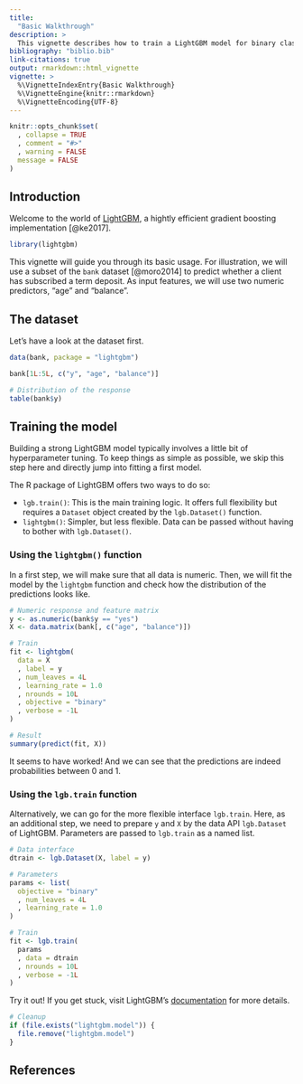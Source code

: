 ```yaml
---
title:
  "Basic Walkthrough"
description: >
  This vignette describes how to train a LightGBM model for binary classification.
bibliography: "biblio.bib"
link-citations: true
output: rmarkdown::html_vignette
vignette: >
  %\VignetteIndexEntry{Basic Walkthrough}
  %\VignetteEngine{knitr::rmarkdown}
  %\VignetteEncoding{UTF-8}
---
```



```r
knitr::opts_chunk$set(
  , collapse = TRUE
  , comment = "#>"
  , warning = FALSE
  message = FALSE
)
```

## Introduction

Welcome to the world of [LightGBM](https://lightgbm.readthedocs.io/en/latest/), a hightly efficient gradient boosting implementation [@ke2017]. 

```r
library(lightgbm)
```

This vignette will guide you through its basic usage. For illustration, we will use a subset of the `bank` dataset [@moro2014] to predict whether a client has subscribed a term deposit. As input features, we will use two numeric predictors, "age" and "balance". 

## The dataset

Let's have a look at the dataset first.

```r
data(bank, package = "lightgbm")

bank[1L:5L, c("y", "age", "balance")]

# Distribution of the response
table(bank$y)
```

## Training the model

Building a strong LightGBM model typically involves a little bit of hyperparameter tuning. To keep things as simple as possible, we skip this step here and directly jump into fitting a first model.

The R package of LightGBM offers two ways to do so:

- `lgb.train()`: This is the main training logic. It offers full flexibility but requires a `Dataset` object created by the `lgb.Dataset()` function.
- `lightgbm()`: Simpler, but less flexible. Data can be passed without having to bother with `lgb.Dataset()`.


### Using the `lightgbm()` function

In a first step, we will make sure that all data is numeric. Then, we will fit the model by the `lightgbm` function and check how the distribution of the predictions looks like. 

```r
# Numeric response and feature matrix
y <- as.numeric(bank$y == "yes")
X <- data.matrix(bank[, c("age", "balance")])

# Train
fit <- lightgbm(
  data = X
  , label = y
  , num_leaves = 4L
  , learning_rate = 1.0
  , nrounds = 10L
  , objective = "binary"
  , verbose = -1L
)

# Result
summary(predict(fit, X))
```

It seems to have worked! And we can see that the predictions are indeed probabilities between 0 and 1.

### Using the `lgb.train` function

Alternatively, we can go for the more flexible interface `lgb.train`. Here, as an additional step, we need to prepare `y` and `X` by the data API `lgb.Dataset` of LightGBM. Parameters are passed to `lgb.train` as a named list.

```r
# Data interface
dtrain <- lgb.Dataset(X, label = y)

# Parameters
params <- list(
  objective = "binary"
  , num_leaves = 4L
  , learning_rate = 1.0
)

# Train
fit <- lgb.train(
  params
  , data = dtrain
  , nrounds = 10L
  , verbose = -1L
)
```

Try it out! If you get stuck, visit LightGBM's [documentation](https://lightgbm.readthedocs.io/en/latest/R/index.html) for more details.

```r
# Cleanup
if (file.exists("lightgbm.model")) {
  file.remove("lightgbm.model")
}
```

## References

